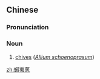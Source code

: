 {{also|虾夷葱|蝦夷葱}}
==Chinese==
{{zh-forms|s=虾夷葱|t2=蝦夷葱|type=21}}
{{wikipedia|lang=zh}}

===Pronunciation===
{{zh-pron
|m=xiāyícōng
|c=haa1 ji4 cung1
|cat=n
}}

===Noun===
{{zh-noun}}

# [[chives]] (''[[Allium schoenoprasum]]'')

{{zh-cat|Alliums}}

[[zh:蝦夷蔥]]